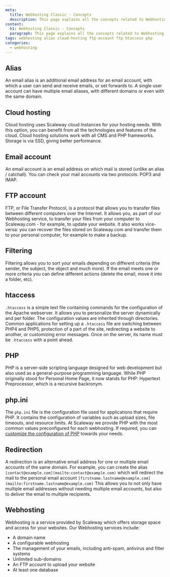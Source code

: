 ```yaml
---
meta:
  title: Webhosting Classic - Concepts
  description: This page explains all the concepts related to Webhosting Classic
content:
  h1: Webhosting Classic - Concepts
  paragraph: This page explains all the concepts related to Webhosting Classic
tags: webhosting alias cloud-hosting ftp-account ftp htaccess php 
categories:
  - webhosting
---
```


<Concept opened>

## Alias

An email alias is an additional email address for an email account, with which a user can send and receive emails, or set forwards to. A single user account can have multiple email aliases, with different domains or even with the same domain.

</Concept>

<Concept opened>

## Cloud hosting

Cloud hosting uses Scaleway cloud Instances for your hosting needs. With this option, you can benefit from all the technologies and features of the cloud. Cloud hosting solutions work with all CMS and PHP frameworks. Storage is via SSD, giving better performance.

</Concept>

<Concept opened>

## Email account

An email account is an email address on which mail is stored (unlike an alias / catchall). You can check your mail accounts via two protocols: POP3 and IMAP.

</Concept>

<Concept opened>

## FTP account

FTP, or File Transfer Protocol, is a protocol that allows you to transfer files between different computers over the Internet. It allows you, as part of our Webhosting service, to transfer your files from your computer to Scaleway.com - for example, to update your website. It also works vice-versa: you can recover the files stored on Scaleway.com and transfer them to your personal computer, for example to make a backup.

</Concept>

<Concept>

## Filtering

Filtering allows you to sort your emails depending on different criteria (the sender, the subject, the object and much more). If the email meets one or more criteria you can define different actions (delete the email, move it into a folder, etc).

</Concept>

<Concept>

## htaccess

`.htaccess` is a simple text file containing commands for the configuration of the Apache webserver. It allows you to personalize the server dynamically and per folder. The configuration values are inherited through directories. Common applications for setting up a `.htaccess` file are switching between PHP4 and PHP5, protection of a part of the site, redirecting a website to another, or customizing error messages. Once on the server, its name must be `.htaccess` with a point ahead.

</Concept>

<Concept>

## PHP

PHP is a server-side scripting language designed for web development but also used as a general-purpose programming language. While PHP originally stood for Personal Home Page, it now stands for PHP: Hypertext Preprocessor, which is a recursive backronym. 

</Concept>

<Concept>

## php.ini

The `php.ini` file is the configuration file used for applications that require PHP. It contains the configuration of variables such as upload sizes, file timeouts, and resource limits. At Scaleway we provide PHP with the most common values preconfigured for each webhosting. If required, you can [customize the configuration of PHP](/webhosting/classic/how-to/configure-php/) towards your needs.

</Concept>

<Concept>

## Redirection

A redirection is an alternative email address for one or multiple email accounts of the same domain. For example, you can create the alias `[contact@example.com](mailto:contact@example.com)` which will redirect the mail to the personal email account `[firstname.lastname@example.com](mailto:firstname.lastname@example.com)`
This allows you to not only have multiple email addresses without needing multiple email accounts, but also to deliver the email to multiple recipients.

</Concept>

<Concept>

## Webhosting

Webhosting is a service provided by Scaleway which offers storage space and access for your websites. Our Webhosting services include:

- A domain name
- A configurable webhosting
- The management of your emails, including anti-spam, antivirus and filter systems
- Unlimited sub-domains
- An FTP account to upload your website
- At least one database

</Concept>
